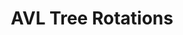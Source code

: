 ---
id: "q_ds7"
questionType: "MULTIPLE_CHOICE"
title: "AVL Tree Rotations"
description: "What is the maximum number of rotations required during insertion in an AVL tree?"
difficulty: "HARD"
category: "Data Structures"
options:
  - "1"
  - "2"
  - "log n"
  - "n"
correctAnswer: 1
---